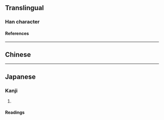 {{character info}}
==Translingual==

===Han character===
{{Han char|rn=24|rad=十|as=19|sn=21|four=22409|canj=VFJ|ids=⿱䜌十}}

====References====
{{Han ref|kx=0157.230|dkj=02772|dj=0361.130|hdz=10067.130|uh=535B}}

----

==Chinese==
{{zh-see|率|a}}

----

==Japanese==

===Kanji===
{{ja-kanji|grade=|rs=十19}}

# {{rfdef|ja|sort=十19}}

====Readings====
{{ja-readings
|goon=しゅち, すい, そち, りち
|kanon=すい, そつ, りつ
|kun=ひき-いる
}}